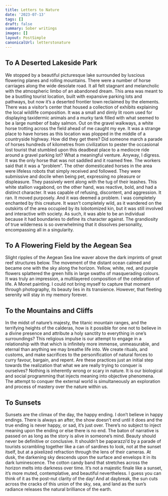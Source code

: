 ```yaml
---
title: Letters to Nature
date: '2023-07-13'
tags: []
draft: false
summary: Sober writings
images: []
layout: PostSimple
canonicalUrl: letterstonature
---
```


## To A Deserted Lakeside Park

We stopped by a beautiful picturesque lake surrounded by luscious flowering planes and rolling mountains. There were a number of horse carriages along the wide desolate road. It all felt stagnant and melancholic with the atmospheric limbo of an abandoned dream. This area was meant to be a bustling tourist location, built with expansive parking lots and pathways, but now it’s a deserted frontier town reclaimed by the elements. There was a visitor’s center that housed a collection of exhibits explaining the local wildlife composition. It was a small and dimly lit room used for displaying taxidermic animals and a murky tank filled with what seemed to be a large number of baby salmon. Out on the gravel walkways, a white horse trotting across the field ahead of me caught my eye. It was a strange place to have horses as this location was plopped in the middle of a countryside highway. How did they get there? Did someone march a parade of horses hundreds of kilometres from civilization to pester the occasional lost tourist that stumbled upon this deadbeat place to a mediocre ride around a gravel parking lot? What a meaningful venture. Anyway, I digress. It was the only horse that was not saddled and it roamed free. The workers said that it was a “problem”. The other domesticated horses in the area were lifeless robots that simply received and followed. They were submissive and docile when being pet, expressing no pleasure or displeasure. They passively went along with the tug of their leashes. This white stallion vagabond, on the other hand, was reactive, bold, and had a distinct character. It was capable of refusing, discontent, and aggression. It ran. It moved purposely. And it was deemed a problem. I was completely enchanted by this creature. It wasn’t completely wild, as it wandered on the outskirts of the area occupied by its lobotomized kin, but it was still involved and interactive with society. As such, it was able to be an individual because it had boundaries to define its character against. The grandiosity of true wilderness is so overwhelming that it dissolves personality, encompassing all in a singularity.

## To A Flowering Field by the Aegean Sea

Slight ripples of the Aegean Sea line waver above the dark imprints of great reef structures below. The movement of the distant ocean calmed and became one with the sky along the horizon. Yellow, white, red, and purple flowers splattered the green hills in large swaths of masquerading colours. It was truly an impression, a multilayered composition of the celebration of life. A Monet painting. I could not bring myself to capture that moment through photography, its beauty lies in its transience. However, that fleeting serenity will stay in my memory forever.

## To the Mountains and Cliffs

In the midst of nature’s majesty, the titanic mountain ranges, and the terrifying heights of the calderas, how is it possible for one not to believe in a divine presence and attribute a holy sanctity to everything in one’s surroundings? This religious impulse is our attempt to engage in a relationship with that which is infinitely more immense, unmeasurable, and eternal than anything we may breathe life into. We create rituals, and customs, and make sacrifices to the personification of natural forces to curry favour, bargain, and repent. Are these practices just an initial step towards the realization that what we are really trying to conquer is ourselves? Nothing is inherently wrong or scary in nature. It is our biological and social programming that injects meaning into objective phenomena. The attempt to conquer the external world is simultaneously an exploration and process of mastery over the nature within us.

## To Sunsets

Sunsets are the climax of the day, the happy ending. I don’t believe in happy endings. There is always an after, the show doesn’t end until it does and the true ending is never happy, or sad, it’s just over. There’s no subject to inject meaning upon the ending or else there is no end. The baton of narrative is passed on as long as the story is alive in someone’s mind. Beauty should never be definitive or conclusive. It shouldn’t be paparazzi’d by a parade of tourists scrambling together like a can of sardines to look, not at the sunset itself, but at a pixelized refraction through the lens of their cameras. At dusk, the darkening sky descends upon the surface and envelops it in its dark luminescence. The cotton candy band that stretches across the horizon melts into darkness over time. It’s not a majestic finale like a sunset, it’s more muted, contemplative, and beautiful nevertheless. I guess you can think of it as the post-nut clarity of the day! And at daybreak, the sun cuts across the cracks of this union of the sky, sea, and land as the sun’s radiance releases the natural brilliance of the earth.
